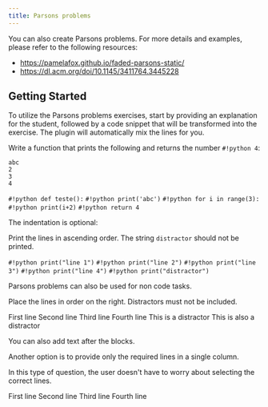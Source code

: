 ```yaml
---
title: Parsons problems
---
```


You can also create Parsons problems. For more details and examples, please refer to the following resources:

- https://pamelafox.github.io/faded-parsons-static/
- https://dl.acm.org/doi/10.1145/3411764.3445228

## Getting Started

To utilize the Parsons problems exercises, start by providing an explanation for the student, followed by a code snippet that will be transformed into the exercise. The plugin will automatically mix the lines for you.

<Parsons slug="parsons-code" withIndentation>

Write a function that prints the following and returns the number `#!python 4`:

```
abc
2
3
4
```

<ParsonsLine>`#!python def teste():`</ParsonsLine>
<ParsonsLine indent={1}>`#!python print('abc')`</ParsonsLine>
<ParsonsLine indent={1}>`#!python for i in range(3):`</ParsonsLine>
<ParsonsLine indent={2}>`#!python print(i+2)`</ParsonsLine>
<ParsonsLine indent={1}>`#!python return 4`</ParsonsLine>

</Parsons>

The indentation is optional:

<Parsons slug="parsons-without-indent">

Print the lines in ascending order. The string `distractor` should not be printed.

<ParsonsLine>`#!python print("line 1")`</ParsonsLine>
<ParsonsLine>`#!python print("line 2")`</ParsonsLine>
<ParsonsLine>`#!python print("line 3")`</ParsonsLine>
<ParsonsLine>`#!python print("line 4")`</ParsonsLine>
<ParsonsLine distractor>`#!python print("distractor")`</ParsonsLine>

</Parsons>

Parsons problems can also be used for non code tasks.

<Parsons slug="parsons-no-code">
Place the lines in order on the right. Distractors must not be included.

<ParsonsLine>First line</ParsonsLine>
<ParsonsLine>Second line</ParsonsLine>
<ParsonsLine>Third line</ParsonsLine>
<ParsonsLine>Fourth line</ParsonsLine>
<ParsonsLine distractor>This is a distractor</ParsonsLine>
<ParsonsLine distractor>This is also a distractor</ParsonsLine>

You can also add text after the blocks.

</Parsons>

Another option is to provide only the required lines in a single column.

<Parsons slug="parsons-no-code-single-col" singleColumn>

In this type of question, the user doesn't have to worry about selecting the correct lines.

<ParsonsLine>First line</ParsonsLine>
<ParsonsLine>Second line</ParsonsLine>
<ParsonsLine>Third line</ParsonsLine>
<ParsonsLine>Fourth line</ParsonsLine>

</Parsons>
